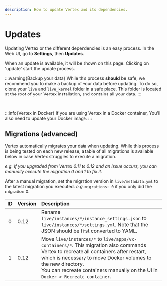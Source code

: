 ```yaml
---
description: How to update Vertex and its dependencies.
---
```


# Updates

Updating Vertex or the different dependencies is an easy process. In the Web UI, go to **Settings**, then **Updates**.

When an update is available, it will be shown on this page. Clicking on 'update' start the update process.

:::warning{Backup your data}
While this process __should__ be safe, we recommend you to make a backup of your data before updating. To do so, clone your `live` and `live_kernel` folder in a safe place. This folder is located at the root of your Vertex installation, and contains all your data.
:::

<br/>

:::info{Vertex in Docker}
If you are using Vertex in a Docker container, You'll also need to update your Docker image.
:::

## Migrations **(advanced)**

Vertex automatically migrates your data when updating.
While this process is being tested on each new release,
a table of all migrations is available below in case Vertex struggles to execute a migration.

*e.g. If you upgraded from Vertex 0.11 to 0.12 and an issue occurs,
you can manually execute the migration 0 and 1 to fix it.*

After a manual migration, set the migration version in `live/metadata.yml` to the latest migration you executed.
*e.g.* `migrations: 0` if you only did the migration 0.

| ID | Version | Description                                                                                                                                                                                                                                                                                |
|:--:|:--------|:-------------------------------------------------------------------------------------------------------------------------------------------------------------------------------------------------------------------------------------------------------------------------------------------|
| 0  | 0.12    | Rename `live/instances/*/instance_settings.json` to `live/instances/*/settings.yml`. Note that the JSON should be first converted to YAML.                                                                                                                                                 |
| 1  | 0.12    | Move `live/instances/*` to `live/apps/vx-containers/*`. This migration also commands Vertex to recreate all containers after restart, which is necessary to move Docker volumes to the new directory.<br/>You can recreate containers manually on the UI in `Docker > Recreate container`. |
